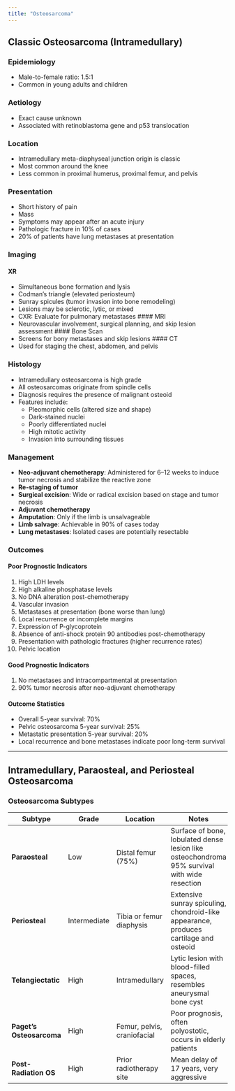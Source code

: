 ```yaml
---
title: "Osteosarcoma"
---
```


## Classic Osteosarcoma (Intramedullary)

### Epidemiology

-   Male-to-female ratio: 1.5:1
-   Common in young adults and children

### Aetiology

-   Exact cause unknown
-   Associated with retinoblastoma gene and p53 translocation

### Location

-   Intramedullary meta-diaphyseal junction origin is classic
-   Most common around the knee
-   Less common in proximal humerus, proximal femur, and pelvis

### Presentation

-   Short history of pain
-   Mass
-   Symptoms may appear after an acute injury
-   Pathologic fracture in 10% of cases
-   20% of patients have lung metastases at presentation

### Imaging

#### XR

-   Simultaneous bone formation and lysis
-   Codman's triangle (elevated periosteum)
-   Sunray spicules (tumor invasion into bone remodeling)
-   Lesions may be sclerotic, lytic, or mixed
-   CXR: Evaluate for pulmonary metastases \#### MRI
-   Neurovascular involvement, surgical planning, and skip lesion assessment \#### Bone Scan
-   Screens for bony metastases and skip lesions \#### CT
-   Used for staging the chest, abdomen, and pelvis

### Histology

-   Intramedullary osteosarcoma is high grade
-   All osteosarcomas originate from spindle cells
-   Diagnosis requires the presence of malignant osteoid
-   Features include:
    -   Pleomorphic cells (altered size and shape)
    -   Dark-stained nuclei
    -   Poorly differentiated nuclei
    -   High mitotic activity
    -   Invasion into surrounding tissues

### Management

-   **Neo-adjuvant chemotherapy**: Administered for 6–12 weeks to induce tumor necrosis and stabilize the reactive zone
-   **Re-staging of tumor**
-   **Surgical excision**: Wide or radical excision based on stage and tumor necrosis
-   **Adjuvant chemotherapy**
-   **Amputation**: Only if the limb is unsalvageable
-   **Limb salvage**: Achievable in 90% of cases today
-   **Lung metastases**: Isolated cases are potentially resectable

### Outcomes

#### Poor Prognostic Indicators

1.  High LDH levels
2.  High alkaline phosphatase levels
3.  No DNA alteration post-chemotherapy
4.  Vascular invasion
5.  Metastases at presentation (bone worse than lung)
6.  Local recurrence or incomplete margins
7.  Expression of P-glycoprotein
8.  Absence of anti-shock protein 90 antibodies post-chemotherapy
9.  Presentation with pathologic fractures (higher recurrence rates)
10. Pelvic location

#### Good Prognostic Indicators

1.  No metastases and intracompartmental at presentation
2.  90% tumor necrosis after neo-adjuvant chemotherapy

#### Outcome Statistics

-   Overall 5-year survival: 70%
-   Pelvic osteosarcoma 5-year survival: 25%
-   Metastatic presentation 5-year survival: 20%
-   Local recurrence and bone metastases indicate poor long-term survival

------------------------------------------------------------------------

## Intramedullary, Paraosteal, and Periosteal Osteosarcoma

### Osteosarcoma Subtypes

| Subtype | Grade | Location | Notes |
|-------------|-------------|-------------|-----------------------------------|
| **Paraosteal** | Low | Distal femur (75%) | Surface of bone, lobulated dense lesion like osteochondroma <br/> 95% survival with wide resection |
| **Periosteal** | Intermediate | Tibia or femur diaphysis | Extensive sunray spiculing, chondroid-like appearance, produces cartilage and osteoid |
| **Telangiectatic** | High | Intramedullary | Lytic lesion with blood-filled spaces, resembles aneurysmal bone cyst |
| **Paget's Osteosarcoma** | High | Femur, pelvis, craniofacial | Poor prognosis, often polyostotic, occurs in elderly patients |
| **Post-Radiation OS** | High | Prior radiotherapy site | Mean delay of 17 years, very aggressive |
